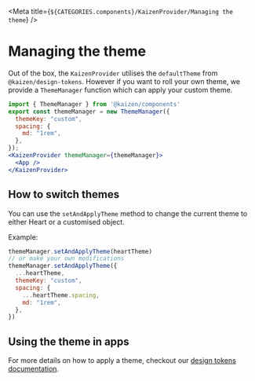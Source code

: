 
<Meta title={`${CATEGORIES.components}/KaizenProvider/Managing the theme`} />

# Managing the theme

Out of the box, the `KaizenProvider` utilises the `defaultTheme` from `@kaizen/design-tokens`. However if you want to roll your own theme, we provide a `ThemeManager` function which can apply your custom theme.

```jsx
import { ThemeManager } from '@kaizen/components'
export const themeManager = new ThemeManager({
  themeKey: "custom",
  spacing: {
    md: "1rem",
  },
});
<KaizenProvider themeManager={themeManager}>
  <App />
</KaizenProvider>
```

## How to switch themes

You can use the `setAndApplyTheme` method to change the current theme to either Heart or a customised object.

Example:

```js
themeManager.setAndApplyTheme(heartTheme)
// or make your own modifications
themeManager.setAndApplyTheme({
  ...heartTheme,
  themeKey: "custom",
  spacing: {
    ...heartTheme.spacing,
    md: "1rem",
  },
})
```

## Using the theme in apps

For more details on how to apply a theme, checkout our [design tokens documentation](/story/design-tokens-how-to-use-design-tokens-in-react-components--page).
